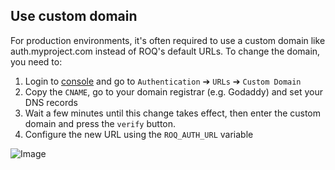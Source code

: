 
## Use custom domain

For production environments, it's often required to use a custom domain like auth.myproject.com instead of ROQ's default
URLs. To change the domain, you need to:

1. Login to [console](https://console.roq.tech/) and go to `Authentication` ➔ `URLs` ➔ `Custom Domain`
2. Copy the `CNAME`, go to your domain registrar (e.g. Godaddy) and set your DNS records
3. Wait a few minutes until this change takes effect, then enter the custom domain and press the `verify` button.
4. Configure the new URL using the `ROQ_AUTH_URL` variable

![Image](/custom-domain.png)